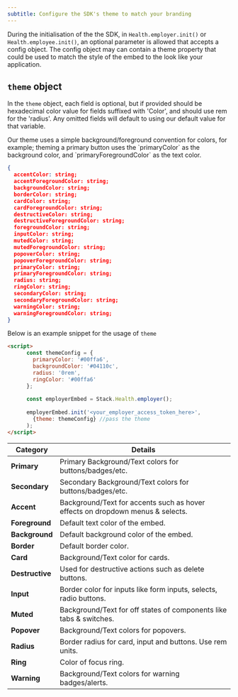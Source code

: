 ```yaml
---
subtitle: Configure the SDK's theme to match your branding
--- 
```


During the initialisation of the the SDK, in `Health.employer.init()` or `Health.employee.init()`, an optional parameter is allowed that accepts a config object. The config object may can contain a theme property that could be used to match the style of the embed to the look like your application. 

## `theme` object
In the `theme` object, each field is optional, but if provided should be hexadecimal color value for fields suffixed with 'Color', and should use rem for the 'radius'. Any omitted fields will default to using our default value for that variable. 

<Tip title="Stack's Default Theme">
Our theme uses a simple background/foreground convention for colors, for example; theming a primary button uses the `primaryColor` as the background color, and `primaryForegroundColor` as the text color.
</Tip>

```json
{
  accentColor: string;
  accentForegroundColor: string;
  backgroundColor: string;
  borderColor: string;
  cardColor: string;
  cardForegroundColor: string;
  destructiveColor: string;
  destructiveForegroundColor: string;
  foregroundColor: string;
  inputColor: string;
  mutedColor: string;
  mutedForegroundColor: string;
  popoverColor: string;
  popoverForegroundColor: string;
  primaryColor: string;
  primaryForegroundColor: string;
  radius: string;
  ringColor: string;
  secondaryColor: string;
  secondaryForegroundColor: string;
  warningColor: string;
  warningForegroundColor: string;
}
```
Below is an example snippet for the usage of `theme`

```html
<script>
      const themeConfig = {
        primaryColor: '#00ffa6',
        backgroundColor: '#04110c',
        radius: '0rem',
        ringColor: '#00ffa6'
      };
      
      const employerEmbed = Stack.Health.employer();
      
      employerEmbed.init('<your_employer_access_token_here>', 
        {theme: themeConfig} //pass the theme 
      );
</script>
```

| Category | Details | 
| -------- | ------- |
| **Primary** | Primary Background/Text colors for buttons/badges/etc. | 
| **Secondary** | Secondary Background/Text colors for buttons/badges/etc. | 
| **Accent** | Background/Text for accents such as hover effects on dropdown menus & selects. | 
| **Foreground** | Default text color of the embed. | 
| **Background** | Default background color of the embed. | 
| **Border** | Default border color. | 
| **Card** | Background/Text color for cards. | 
| **Destructive** | Used for destructive actions such as delete buttons. | 
| **Input** | Border color for inputs like form inputs, selects, radio buttons. | 
| **Muted** | Background/Text for off states of components like tabs & switches. | 
| **Popover** | Background/Text colors for popovers. | 
| **Radius** | Border radius for card, input and buttons. Use rem units. | 
| **Ring** | Color of focus ring. | 
| **Warning** | Background/Text colors for warning badges/alerts. | 